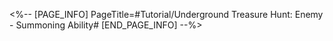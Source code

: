 <%-- [PAGE_INFO]
PageTitle=#Tutorial/Underground Treasure Hunt: Enemy - Summoning Ability#
[END_PAGE_INFO] --%>
{{Tutorial
|sort      = 801013
|title     = Underground Treasure Hunt: Enemy - Summoning Ability
|subtitle  = 
|type      = 
|about     = 
|image1    = Tutorial Underground Treasure Hunt Enemy - Summoning Ability 1.png{{subst:void|<!--$UPLOAD:<<SpriteOutput/TutorialPic/TutorialPage_801013.png>-<Tutorial Underground Treasure Hunt Enemy - Summoning Ability 1.png>-<Tutorial Files>>-->}}
|text1     = Enemies with {{Color|h|nobold=1|Summoning Abilities}} will start a countdown based on your actions. When the countdown ends, a non-Elite Enemy will be summoned in an empty area.<br />This enemy will immediately appear, but {{Color|h|nobold=1|will not lock down the surrounding area}}.
}}